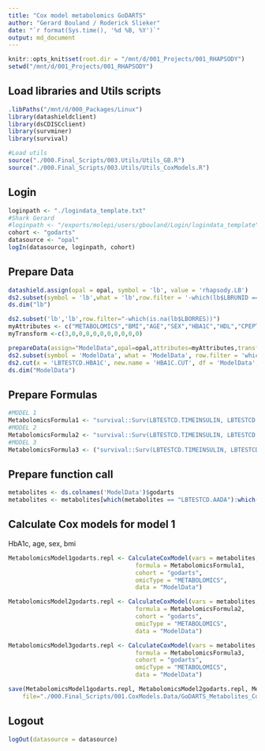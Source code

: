 ```yaml
---
title: "Cox model metabolomics GoDARTS"
author: "Gerard Bouland / Roderick Slieker"
date: "`r format(Sys.time(), '%d %B, %Y')`"
output: md_document
---
```


```r
knitr::opts_knit$set(root.dir = "/mnt/d/001_Projects/001_RHAPSODY")
setwd("/mnt/d/001_Projects/001_RHAPSODY")
```

## Load libraries and Utils scripts

```r
.libPaths("/mnt/d/000_Packages/Linux")
library(datashieldclient)
library(dsCDISCclient)
library(survminer)
library(survival)

#Load utils
source("./000.Final_Scripts/003.Utils/Utils_GB.R")
source("./000.Final_Scripts/003.Utils/Utils_CoxModels.R")
```

## Login

```r
loginpath <- "./logindata_template.txt"
#Shark Gerard
#loginpath <- "/exports/molepi/users/gbouland/Login/logindata_template"
cohort <- "godarts"
datasource <- "opal"
logIn(datasource, loginpath, cohort)
```

## Prepare Data

```r
datashield.assign(opal = opal, symbol = 'lb', value = 'rhapsody.LB')
ds2.subset(symbol = 'lb',what = 'lb',row.filter = '-which(lb$LBRUNID == "1")')
ds.dim("lb")

ds2.subset('lb','lb',row.filter="-which(is.na(lb$LBORRES))")
myAttributes <- c("METABOLOMICS","BMI","AGE","SEX","HBA1C","HDL","CPEPTIDE","DIABDUR","TIMEINSULIN","TIMEINSULINSTATUS","MEDICATION")
myTransform <-c(3,0,0,0,0,0,0,0,0,0,0)

prepareData(assign="ModelData",opal=opal,attributes=myAttributes,transformVector=myTransform, plusOne = TRUE)
ds2.subset(symbol = 'ModelData', what = 'ModelData', row.filter = 'which(!is.na(ModelData$LBTESTCD.TIMEINSULINSTATUS))')
ds2.cut(x = 'LBTESTCD.HBA1C', new.name = 'HBA1C.CUT', df = 'ModelData', breaks = c(0,53,75,140), datasources = opal)
ds.dim("ModelData")
```



## Prepare Formulas
```r
#MODEL 1 
MetabolomicsFormula1 <- "survival::Surv(LBTESTCD.TIMEINSULIN, LBTESTCD.TIMEINSULINSTATUS) ~ %s + survival::strata(HBA1C.CUT) + age + sex + VSTESTCD.BMI"
#MODEL 2
MetabolomicsFormula2 <- "survival::Surv(LBTESTCD.TIMEINSULIN, LBTESTCD.TIMEINSULINSTATUS) ~ %s + survival::strata(HBA1C.CUT) + age + sex + VSTESTCD.BMI + LBTESTCD.HDL + LBTESTCD.CPEPTIDE"
#MODEL 3
MetabolomicsFormula3 <- ("survival::Surv(LBTESTCD.TIMEINSULIN, LBTESTCD.TIMEINSULINSTATUS) ~ %s + survival::strata(HBA1C.CUT) + age + sex + VSTESTCD.BMI + LBTESTCD.HDL + LBTESTCD.CPEPTIDE + DIABETESDURATION + glucoselowering")
```

## Prepare  function call
```r
metabolites <- ds.colnames('ModelData')$godarts
metabolites <- metabolites[which(metabolites == "LBTESTCD.AADA"):which(metabolites=="LBTESTCD.UDCA")]
```


## Calculate Cox models for model 1

HbA1c, age, sex, bmi

```r
MetabolomicsModel1godarts.repl <- CalculateCoxModel(vars = metabolites,
                                    formula = MetabolomicsFormula1,
                                    cohort = "godarts",
                                    omicType = "METABOLOMICS",
                                    data = "ModelData")
```

```r
MetabolomicsModel2godarts.repl <- CalculateCoxModel(vars = metabolites,
                                    formula = MetabolomicsFormula2,
                                    cohort = "godarts",
                                    omicType = "METABOLOMICS",
                                    data = "ModelData")
```


```r
MetabolomicsModel3godarts.repl <- CalculateCoxModel(vars = metabolites,
                                    formula = MetabolomicsFormula3,
                                    cohort = "godarts",
                                    omicType = "METABOLOMICS",
                                    data = "ModelData")
```

```r
save(MetabolomicsModel1godarts.repl, MetabolomicsModel2godarts.repl, MetabolomicsModel3godarts.repl, 
    file="./000.Final_Scripts/001.CoxModels.Data/GoDARTS_Metabolites_CoxModel_1_adjusted_repl.RData")
```

## Logout
```r
logOut(datasource = datasource)
```